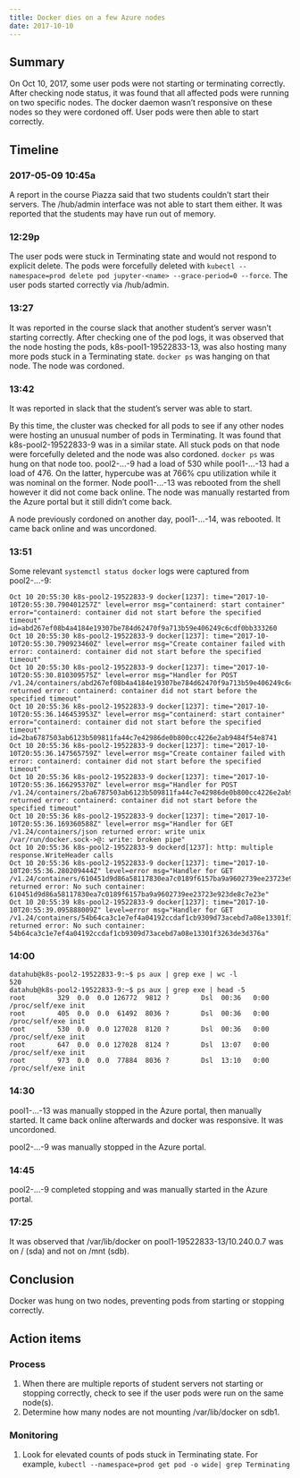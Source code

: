 ```yaml
---
title: Docker dies on a few Azure nodes
date: 2017-10-10
---
```


## Summary

On Oct 10, 2017, some user pods were not starting or terminating correctly. After checking node status, it was found that all affected pods were running on two specific nodes. The docker daemon wasn't responsive on these nodes so they were cordoned off. User pods were then able to start correctly.

## Timeline

### 2017-05-09 10:45a

A report in the course Piazza said that two students couldn't start their servers. The /hub/admin interface was not able to start them either. It was reported that the students may have run out of memory.

### 12:29p

The user pods were stuck in Terminating state and would not respond to explicit delete. The pods were forcefully deleted with `kubectl --namespace=prod delete pod jupyter-<name> --grace-period=0 --force`. The user pods started correctly via /hub/admin.

### 13:27

It was reported in the course slack that another student's server wasn't starting correctly. After checking one of the pod logs, it was observed that the node hosting the pods, k8s-pool1-19522833-13, was also hosting many more pods stuck in a Terminating state. `docker ps` was hanging on that node. The node was cordoned.

### 13:42

It was reported in slack that the student's server was able to start.

By this time, the cluster was checked for all pods to see if any other nodes were hosting an unusual number of pods in Terminating. It was found that k8s-pool2-19522833-9 was in a similar state. All stuck pods on that node were forcefully deleted and the node was also cordoned. `docker ps` was hung on that node too. pool2-...-9 had a load of 530 while pool1-...-13 had a load of 476. On the latter, hypercube was at 766% cpu utilization while it was nominal on the former. Node pool1-...-13 was rebooted from the shell however it did not come back online. The node was manually restarted from the Azure portal but it still didn't come back.

A node previously cordoned on another day, pool1-...-14, was rebooted. It came back online and was uncordoned.

### 13:51

Some relevant `systemctl status docker` logs were captured from pool2-...-9:
```
Oct 10 20:55:30 k8s-pool2-19522833-9 docker[1237]: time="2017-10-10T20:55:30.790401257Z" level=error msg="containerd: start container" error="containerd: container did not start before the specified timeout" id=abd267ef08b4a4184e19307be784d62470f9a713b59e406249c6cdf0bb333260
Oct 10 20:55:30 k8s-pool2-19522833-9 docker[1237]: time="2017-10-10T20:55:30.790923460Z" level=error msg="Create container failed with error: containerd: container did not start before the specified timeout"
Oct 10 20:55:30 k8s-pool2-19522833-9 docker[1237]: time="2017-10-10T20:55:30.810309575Z" level=error msg="Handler for POST /v1.24/containers/abd267ef08b4a4184e19307be784d62470f9a713b59e406249c6cdf0bb333260/start returned error: containerd: container did not start before the specified timeout"
Oct 10 20:55:36 k8s-pool2-19522833-9 docker[1237]: time="2017-10-10T20:55:36.146453953Z" level=error msg="containerd: start container" error="containerd: container did not start before the specified timeout" id=2ba6787503ab6123b509811fa44c7e42986de0b800cc4226e2ab9484f54e8741
Oct 10 20:55:36 k8s-pool2-19522833-9 docker[1237]: time="2017-10-10T20:55:36.147565759Z" level=error msg="Create container failed with error: containerd: container did not start before the specified timeout"
Oct 10 20:55:36 k8s-pool2-19522833-9 docker[1237]: time="2017-10-10T20:55:36.166295370Z" level=error msg="Handler for POST /v1.24/containers/2ba6787503ab6123b509811fa44c7e42986de0b800cc4226e2ab9484f54e8741/start returned error: containerd: container did not start before the specified timeout"
Oct 10 20:55:36 k8s-pool2-19522833-9 docker[1237]: time="2017-10-10T20:55:36.169360588Z" level=error msg="Handler for GET /v1.24/containers/json returned error: write unix /var/run/docker.sock->@: write: broken pipe"
Oct 10 20:55:36 k8s-pool2-19522833-9 dockerd[1237]: http: multiple response.WriteHeader calls
Oct 10 20:55:36 k8s-pool2-19522833-9 docker[1237]: time="2017-10-10T20:55:36.280209444Z" level=error msg="Handler for GET /v1.24/containers/610451d9d86a58117830ea7c0189f6157ba9a9602739ee23723e923de8c7e23e/json returned error: No such container: 610451d9d86a58117830ea7c0189f6157ba9a9602739ee23723e923de8c7e23e"
Oct 10 20:55:39 k8s-pool2-19522833-9 docker[1237]: time="2017-10-10T20:55:39.095888009Z" level=error msg="Handler for GET /v1.24/containers/54b64ca3c1e7ef4a04192ccdaf1cb9309d73acebd7a08e13301f3263de3d376a/json returned error: No such container: 54b64ca3c1e7ef4a04192ccdaf1cb9309d73acebd7a08e13301f3263de3d376a"
```

### 14:00

```
datahub@k8s-pool2-19522833-9:~$ ps aux | grep exe | wc -l
520
datahub@k8s-pool2-19522833-9:~$ ps aux | grep exe | head -5
root        329  0.0  0.0 126772  9812 ?        Dsl  00:36   0:00 /proc/self/exe init
root        405  0.0  0.0  61492  8036 ?        Dsl  00:36   0:00 /proc/self/exe init
root        530  0.0  0.0 127028  8120 ?        Dsl  00:36   0:00 /proc/self/exe init
root        647  0.0  0.0 127028  8124 ?        Dsl  13:07   0:00 /proc/self/exe init
root        973  0.0  0.0  77884  8036 ?        Dsl  13:10   0:00 /proc/self/exe init
```

### 14:30

pool1-...-13 was manually stopped in the Azure portal, then manually started. It came back online afterwards and docker was responsive. It was uncordoned.

pool2-...-9 was manually stopped in the Azure portal.

### 14:45

pool2-...-9 completed stopping and was manually started in the Azure portal.

### 17:25

It was observed that /var/lib/docker on pool1-19522833-13/10.240.0.7 was on / (sda) and not on /mnt (sdb).

## Conclusion

Docker was hung on two nodes, preventing pods from starting or stopping correctly.

## Action items

### Process

1. When there are multiple reports of student servers not starting or stopping correctly, check to see if the user pods were run on the same node(s).
1. Determine how many nodes are not mounting /var/lib/docker on sdb1.

### Monitoring

1. Look for elevated counts of pods stuck in Terminating state. For example, `kubectl --namespace=prod get pod -o wide| grep Terminating`
